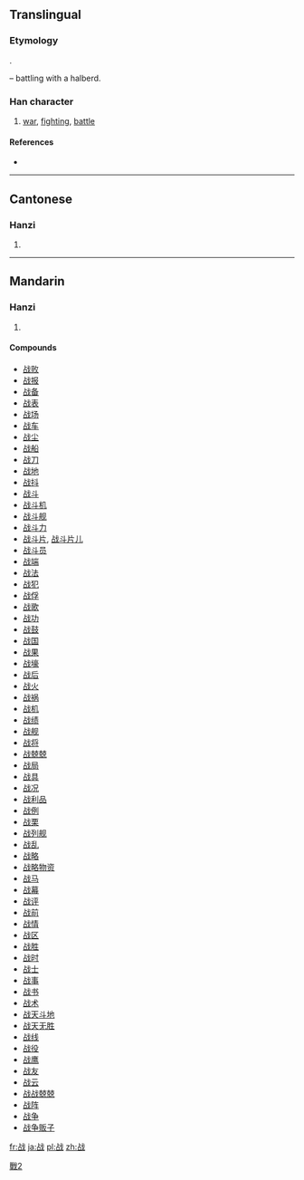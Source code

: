{{also|戰|戦}}
==Translingual==
{{ja-forms|[[戦]]|战|[[戰]]}}
===Etymology===
{{Han simp|戰|f=單|t=占}}.

{{Han compound|占|戈|t2=halberd|ls=psc|c1=p|c2=s}} – battling with a halberd.

===Han character===
{{Han char|rn=62|rad=戈|as=05|sn=9|four=|canj=卜口戈 (YRI)}}

# [[war]], [[fight]]ing, [[battle]]

====References====
* {{Han ref|kx=0412.291|dkj=11582|dj=0755.140|hdz=21403.140|uh=6218|ud=25112}}

----

==Cantonese==

===Hanzi===
{{yue-hanzi|jyut=zin3|y=jin3|tra=戰}}

# {{defn|lang=yue|sort=戈05}}

----

==Mandarin==

===Hanzi===
{{cmn-hanzi|tra=戰|pin=[[zhàn]] ([[zhan4]])|wg=chan<sup>4</sup>}}

# {{defn|lang=cmn|sort=戈05}}

====Compounds====
* [[战败]]
* [[战报]]
* [[战备]]
* [[战表]]
* [[战场]]
* [[战车]]
* [[战尘]]
* [[战船]]
* [[战刀]]
* [[战地]]
* [[战抖]]
* [[战斗]]
* [[战斗机]]
* [[战斗舰]]
* [[战斗力]]
* [[战斗片]], [[战斗片儿]]
* [[战斗员]]
* [[战端]]
* [[战法]]
* [[战犯]]
* [[战俘]]
* [[战歌]]
* [[战功]]
* [[战鼓]]
* [[战国]]
* [[战果]]
* [[战壕]]
* [[战后]]
* [[战火]]
* [[战祸]]
* [[战机]]
* [[战绩]]
* [[战舰]]
* [[战将]]
* [[战兢兢]]
* [[战局]]
* [[战具]]
* [[战况]]
* [[战利品]]
* [[战例]]
* [[战栗]]
* [[战列舰]]
* [[战乱]]
* [[战略]]
* [[战略物资]]
* [[战马]]
* [[战幕]]
* [[战评]]
* [[战前]]
* [[战情]]
* [[战区]]
* [[战胜]]
* [[战时]]
* [[战士]]
* [[战事]]
* [[战书]]
* [[战术]]
* [[战天斗地]]
* [[战天无胜]]
* [[战线]]
* [[战役]]
* [[战鹰]]
* [[战友]]
* [[战云]]
* [[战战兢兢]]
* [[战阵]]
* [[战争]]
* [[战争贩子]]

[[Category:CJKV characters simplified differently in Japan and China|戰2]]

[[fr:战]]
[[ja:战]]
[[pl:战]]
[[zh:战]]